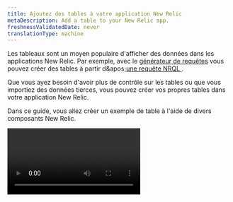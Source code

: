 ```yaml
---
title: Ajoutez des tables à votre application New Relic
metaDescription: Add a table to your New Relic app.
freshnessValidatedDate: never
translationType: machine
---
```


Les tableaux sont un moyen populaire d'afficher des données dans les applications New Relic. Par exemple, avec le [générateur de requêtes](/docs/chart-builder/use-chart-builder/get-started/introduction-chart-builder) vous pouvez créer des tables à partir d&amp;apos;[une requête NRQL ](/docs/query-data/nrql-new-relic-query-language/getting-started/introduction-nrql).

Que vous ayez besoin d'avoir plus de contrôle sur les tables ou que vous importiez des données tierces, vous pouvez créer vos propres tables dans votre application New Relic.

Dans ce guide, vous allez créer un exemple de table à l'aide de divers composants New Relic.

<Video id="28nnlbhrvg" type="wistia" />

## Avant de commencer [#begin]

Si vous n'avez pas encore installé la CLI New Relic One, suivez le [démarrage rapide dans New Relic](https://one.newrelic.com/launcher/developer-center.launcher). Ce processus vous permet également d’obtenir une clé API.

De plus, pour suivre les étapes de ce guide, vous avez besoin d'un compte GitHub et de Node.js installés sur votre machine.

## Cloner et configurer l'exemple d'application [#example]

<Steps>
  <Step>
    Clonez l'exemple d'application [nr1-how-to](https://github.com/newrelic/nr1-how-to) depuis GitHub sur votre machine locale. Ensuite, accédez au répertoire de l’application.

    L'exemple d'application vous permet d'expérimenter avec des tableaux.

    ```sh lineNumbers=false copy=false
    git clone https://github.com/newrelic/nr1-how-to.git
    cd nr1-how-to/create-a-table/nerdlets/create-a-table-nerdlet
    ```
  </Step>

  <Step>
    Modifiez le fichier `index.js` et définissez `this.accountId` sur [votre ID de compte](/docs/accounts/accounts-billing/account-structure/account-id/) comme indiqué dans l&amp;apos;exemple.

    ```js lineNumbers=false
    export default class Nr1HowtoAddTimePicker extends React.Component {
        constructor(props){
            super(props)
            this.accountId = YOUR_ACCOUNT_ID;
        }
        ...
    }
    ```
  </Step>

  <Step>
    ## Exécutez l'application de démonstration [#run-demo]

    Remettez le répertoire sur `nr1-how-to/create-a-table`. Avant de pouvoir charger l&amp;apos;application de démonstration, vous devez [mettre à jour son ID unique](/build-tools/new-relic-one-applications/guide-to-authentication--data-access--and-permissions) en appelant la CLI New Relic One.

    Une fois que vous avez attribué un nouvel UUID à l'application, installez la dépendance et diffusez l'application de démonstration localement, afin de pouvoir tester tout changement en direct dans votre navigateur.

    ```bash
    nr1 update
    nr1 nerdpack:uuid -gf # Update the app unique ID
    npm install           # Install dependencies
    nr1 nerdpack:serve    # Serve the demo app locally
    ```
  </Step>

  <Step>
    Ouvrez la [page d’accueil locale de New Relic](https://one.newrelic.com/?nerdpacks=local) dans votre navigateur. Cliquez sur **Appls**, puis dans la section **Your apps** , vous devriez voir un lanceur **Create a table** . C&amp;apos;est l&amp;apos;application de démonstration sur laquelle vous allez travailler. Allez-y et sélectionnez-le.

    Jetez un œil à l'application de démonstration. Il y a un `TableChart` sur le côté gauche nommé **Transaction Overview**, avec un `AreaChart` à côté. Vous utiliserez `Table` composants pour ajouter une nouvelle table dans la deuxième ligne.
  </Step>
</Steps>

## Travailler avec des composants de tableau [#table-components]

<Steps>
  <Step>
    Accédez au sous-répertoire `nerdlets/create-a-table-nerdlet` et ouvrez le fichier `index.js` .

    Ajoutez les composants suivants à l’instruction d’importation en haut du fichier afin qu’il ressemble à l’exemple :

    * `Table`
    * `TableHeader`
    * `TableHeaderCell`
    * `TableRow`
    * `TableRowCell`

    ```jsx lineNumbers=false
    import {
      Table,
      TableHeader,
      TableHeaderCell,
      TableRow,
      TableRowCell,
      PlatformStateContext,
      Grid,
      GridItem,
      HeadingText,
      AreaChart,
      TableChart,
    } from 'nr1';
    ```
  </Step>

  <Step>
    ## Ajouter un composant de table de base [#basic-table]

    Localisez le `GridItem` vide dans `index.js`: c&amp;apos;est ici que vous commencez à construire la table.

    Ajoutez le composant `<Table>` initial. La propriété `items` collecte les données en appelant `_getItems()`, qui contient des exemples de valeurs.

    ```jsx lineNumbers=false
    <GridItem className="primary-content-container" columnSpan={12}>
      <Table items={this._getItems()}></Table>
    </GridItem>
    ```
  </Step>

  <Step>
    ## Ajouter l'en-tête et les lignes [#add-header-rows]

    Étant donné que le composant `Table` restitue un nombre fixe de cellules et de lignes d’en-tête, votre étape suivante consiste à ajouter des composants d’en-tête, ainsi qu’une fonction qui renvoie les lignes de tableau requises.

    À l'intérieur du composant `Table` , ajoutez l&amp;apos;enfant `TableHeader` puis un enfant `TableHeaderCell` pour chaque titre.

    Comme vous ne savez pas combien de lignes vous aurez besoin, votre meilleure option est d'appeler une fonction pour créer autant de `TableRows` que d&amp;apos;éléments renvoyés par `_getItems()`.

    ```jsx lineNumbers=false
    <TableHeader>
      <TableHeaderCell>Application</TableHeaderCell>
      <TableHeaderCell>Size</TableHeaderCell>
      <TableHeaderCell>Company</TableHeaderCell>
      <TableHeaderCell>Team</TableHeaderCell>
      <TableHeaderCell>Commit</TableHeaderCell>
    </TableHeader>;
    {
      ({ item }) => (
        <TableRow>
          <TableRowCell>{item.name}</TableRowCell>
          <TableRowCell>{item.value}</TableRowCell>
          <TableRowCell>{item.company}</TableRowCell>
          <TableRowCell>{item.team}</TableRowCell>
          <TableRowCell>{item.commit}</TableRowCell>
        </TableRow>
      );
    }
    ```
  </Step>

  <Step>
    Jetez un œil à l’application exécutée dans New Relic.
  </Step>

  <Step>
    ## Remplacer les cellules de tableau standard par des cellules intelligentes [#replace-cells]

    La bibliothèque New Relic One comprend des composants cellulaires qui peuvent formater automatiquement certains types de données, comme les noms d'utilisateurs, de métriques et d'entités.

    Le tableau que vous venez de créer contient des colonnes qui peuvent bénéficier de ces composants : **Application** (un nom d&amp;apos;entité) et **Size** (une métrique).

    Avant de pouvoir utiliser `EntityTitleTableRowCell` et `MetricTableRowCell`, vous devez d’abord les ajouter à l’instruction d’importation.

    ```jsx lineNumbers=false copy=false
    import {
        EntityTitleTableRowCell,
        MetricTableRowCell,
        ... /* All previous components */
    } from 'nr1';

    ```
  </Step>

  <Step>
    Mettez à jour les lignes de votre tableau en remplaçant les premier et deuxième `TableRowCell`par des cellules d’entité et de métrique.

    Notez que `EntityTitleTableRowCell` est une balise à fermeture automatique.

    ```jsx lineNumbers=false
    {
      ({ item }) => (
        <TableRow>
          <EntityTitleTableRowCell value={item} />
          <MetricTableRowCell
            type={MetricTableRowCell.TYPE.APDEX}
            value={item.value}
          />
          <TableRowCell>{item.company}</TableRowCell>
          <TableRowCell>{item.team}</TableRowCell>
          <TableRowCell>{item.commit}</TableRowCell>
        </TableRow>
      );
    }
    ```
  </Step>

  <Step>
    Il est temps de jeter un second coup d'œil à votre tableau : les composants de cellule que vous avez ajoutés se chargent de formater correctement les données.
  </Step>

  <Step>
    Les tableaux sont formidables, mais les tableaux interactifs peuvent être meilleurs : en guise de dernière mise à jour, vous allez permettre à l'utilisateur d'agir sur chaque ligne de données.

    Ajoutez la méthode `_getActions()` à votre fichier `index.js` , juste avant `_getItems()`.

    Comme vous l'avez peut-être deviné à partir du code, `_getActions()` génère une boîte d&amp;apos;alerte lorsque vous cliquez sur les cellules **Team** ou **Commit** .

    ```jsx lineNumbers=false
    _getActions() {
        return [
            {
                label: 'Alert Team',
                iconType: TableRow.ACTIONS_ICON_TYPE.INTERFACE__OPERATIONS__ALERT,
                onClick: (evt, { item, index }) => {
                    alert(`Alert Team: ${item.team}`);
                },
            },
            {
                label: 'Rollback Version',
                iconType: TableRow.ACTIONS_ICON_TYPE.INTERFACE__OPERATIONS__UNDO,
                onClick: (evt, { item, index }) => {
                    alert(`Rollback from: ${item.commit}`);
                },
            },
        ];
    }

    ```
  </Step>

  <Step>
    Recherchez le composant `TableRow` dans votre instruction `return` et pointez la propriété `actions` vers `_getActions()`.

    La propriété actions `TableRow` définit un ensemble d&amp;apos;actions qui apparaissent lorsque l&amp;apos;utilisateur survole une ligne de tableau. Les actions ont un texte obligatoire et un rappel `onClick` , mais peuvent également afficher une icône ou être désactivées si nécessaire.

    ```jsx lineNumbers=false
    <TableRow actions={this._getActions()}>
    ```
  </Step>

  <Step>
    Revenez à votre application et essayez de survoler l’une des lignes : remarquez comment les deux actions disponibles apparaissent. Lorsque vous cliquez dessus, une fonction se déclenche avec les données de la ligne sélectionnée comme argument et une alerte s'affiche dans votre navigateur.
  </Step>
</Steps>

## Prochaines étapes [#next]

Vous avez créé une table dans une application New Relic, en utilisant des composants pour formater automatiquement les données et fournir des actions contextuelles. Bien joué!

Continuez à explorer les composants `Table` , leurs propriétés et comment les utiliser, dans notre documentation SDK.